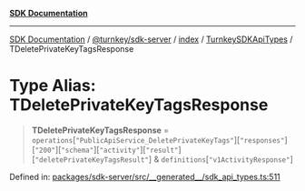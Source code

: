 [**SDK Documentation**](../../../../../../README.mdx)

***

[SDK Documentation](../../../../../../packages.mdx) / [@turnkey/sdk-server](../../../../README.mdx) / [index](../../../README.mdx) / [TurnkeySDKApiTypes](../README.mdx) / TDeletePrivateKeyTagsResponse

# Type Alias: TDeletePrivateKeyTagsResponse

> **TDeletePrivateKeyTagsResponse** = `operations`\[`"PublicApiService_DeletePrivateKeyTags"`\]\[`"responses"`\]\[`"200"`\]\[`"schema"`\]\[`"activity"`\]\[`"result"`\]\[`"deletePrivateKeyTagsResult"`\] & `definitions`\[`"v1ActivityResponse"`\]

Defined in: [packages/sdk-server/src/\_\_generated\_\_/sdk\_api\_types.ts:511](https://github.com/tkhq/sdk/blob/fd49bfe86475c8603b3eb385aa101efa36fa32fc/packages/sdk-server/src/__generated__/sdk_api_types.ts#L511)
